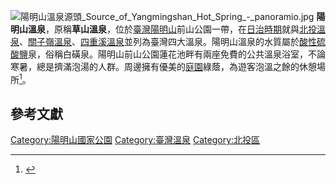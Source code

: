[[File:陽明山溫泉源頭_Source_of_Yangmingshan_Hot_Spring_-_panoramio.jpg|thumb]]
'''陽明山溫泉'''，原稱'''草山溫泉'''，位於[[臺灣|臺灣]][[陽明山|陽明山]]前山公園一帶，在[[台灣日治時期|日治時期]]就與[[北投溫泉|北投溫泉]]、[[關子嶺溫泉|關子嶺溫泉]]、[[四重溪溫泉|四重溪溫泉]]並列為臺灣四大溫泉。陽明山溫泉的水質屬於[[酸性|酸性]][[硫酸鹽|硫酸鹽]]泉，俗稱白磺泉。陽明山前山公園蓮花池畔有兩座免費的公共溫泉浴室，不論寒暑，總是擠滿泡湯的人群。周邊擁有優美的[[庭園|庭園]]綠蔭，為遊客泡溫之餘的休憩場所<ref>{{Cite web|url=https://www.recreational-agriculture.taipei/News_Content.aspx?n=CDE5243206C7C6AE&sms=FB95E2BFE7613E01&s=65D99D6BB4D12812|title=陽明山溫泉|work=臺北市政府產業發展局|date=2018-03-27|accessdate=}}</ref>。

==參考文獻==
<div class="references-small">
<references/>
</div>
[[Category:陽明山國家公園|Category:陽明山國家公園]]
[[Category:臺灣溫泉|Category:臺灣溫泉]]
[[Category:北投區|Category:北投區]]